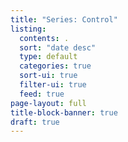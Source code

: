 ```yaml
---
title: "Series: Control"
listing:
  contents: .
  sort: "date desc"
  type: default
  categories: true
  sort-ui: true
  filter-ui: true
  feed: true
page-layout: full
title-block-banner: true
draft: true
---
```

